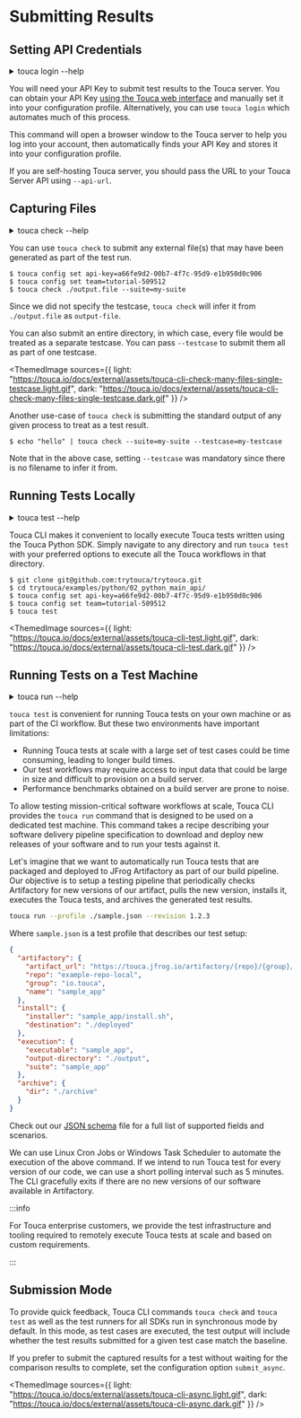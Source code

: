 
# Submitting Results

## Setting API Credentials

<Since version="v1.8.7" />

<details>
<summary>touca login --help</summary>

```plaintext
usage: touca login [--api-url API_URL]

Set API credentials from the CLI

options:
  --api-url API_URL  URL to Touca server API
```

</details>

You will need your API Key to submit test results to the Touca server. You can
obtain your API Key
[using the Touca web interface](../../server/account-setup#find-your-api-key)
and manually set it into your configuration profile. Alternatively, you can use
`touca login` which automates much of this process.

This command will open a browser window to the Touca server to help you log into
your account, then automatically finds your API Key and stores it into your
configuration profile.

If you are self-hosting Touca server, you should pass the URL to your Touca
Server API using `--api-url`.

## Capturing Files

<Since version="v1.8.0" />

<details>
<summary>touca check --help</summary>

```plaintext
usage: touca check --suite SUITE [--testcase TESTCASE] src

Submit external test output to Touca server

positional arguments:
  src                  path to file or directory to submit

options:
  --suite SUITE        name of the suite to associate with this output
  --testcase TESTCASE  name of the testcase to associate with this output
```

</details>

You can use `touca check` to submit any external file(s) that may have been
generated as part of the test run.

```plaintext
$ touca config set api-key=a66fe9d2-00b7-4f7c-95d9-e1b950d0c906
$ touca config set team=tutorial-509512
$ touca check ./output.file --suite=my-suite
```

Since we did not specify the testcase, `touca check` will infer it from
`./output.file` as `output-file`.

You can also submit an entire directory, in which case, every file would be
treated as a separate testcase. You can pass `--testcase` to submit them all as
part of one testcase.

<ThemedImage
  sources={{
    light:
      "https://touca.io/docs/external/assets/touca-cli-check-many-files-single-testcase.light.gif",
    dark: "https://touca.io/docs/external/assets/touca-cli-check-many-files-single-testcase.dark.gif"
  }}
/>

Another use-case of `touca check` is submitting the standard output of any given
process to treat as a test result.

```plaintext
$ echo "hello" | touca check --suite=my-suite --testcase=my-testcase
```

Note that in the above case, setting `--testcase` was mandatory since there is
no filename to infer it from.

## Running Tests Locally

<details>
<summary>touca test --help</summary>

```plaintext
usage: touca test [-h] ...

Run your Touca tests

options:
  --testdir TESTDIR     path to regression tests directory
  --api-key API_KEY     Touca API Key
  --api-url API_URL     Touca API URL
  --team TEAM           Slug of team to which test results belong
  --suite SUITE         Slug of suite to which test results belong
  --revision VERSION    Version of the code under test
  --offline [OFFLINE]   Disables all communications with the Touca server
  --save-as-binary [SAVE_BINARY]
                        Save a copy of test results on local filesystem in binary format
  --save-as-json [SAVE_JSON]
                        Save a copy of test results on local filesystem in JSON format
  --output-directory OUTPUT_DIRECTORY
                        Path to a local directory to store result files
  --overwrite [OVERWRITE_RESULTS]
                        Overwrite result directory for testcase if it already exists
  --testcase TESTCASES [TESTCASES ...], --testcases TESTCASES [TESTCASES ...]
                        One or more testcases to feed to the workflow
  --filter WORKFLOW_FILTER
                        Name of the workflow to run
  --log-level {debug,info,warn}
                        Level of detail with which events are logged
  --colored-output [COLORED_OUTPUT]
                        Use color in standard output
  --config-file CONFIG_FILE
                        Path to a configuration file
```

</details>

Touca CLI makes it convenient to locally execute Touca tests written using the
Touca Python SDK. Simply navigate to any directory and run `touca test` with
your preferred options to execute all the Touca workflows in that directory.

```plaintext
$ git clone git@github.com:trytouca/trytouca.git
$ cd trytouca/examples/python/02_python_main_api/
$ touca config set api-key=a66fe9d2-00b7-4f7c-95d9-e1b950d0c906
$ touca config set team=tutorial-509512
$ touca test
```

<ThemedImage
  sources={{
    light: "https://touca.io/docs/external/assets/touca-cli-test.light.gif",
    dark: "https://touca.io/docs/external/assets/touca-cli-test.dark.gif"
  }}
/>

## Running Tests on a Test Machine

<details>
<summary>touca run --help</summary>

```plaintext
usage: touca run -p PROFILE [-r REVISION]

Run tests on a dedicated test server

options:
  -p PROFILE, --profile PROFILE
                        path to the profile file
  -r REVISION, --revision REVISION
                        specific version to run
```

</details>

`touca test` is convenient for running Touca tests on your own machine or as
part of the CI workflow. But these two environments have important limitations:

- Running Touca tests at scale with a large set of test cases could be time
  consuming, leading to longer build times.
- Our test workflows may require access to input data that could be large in
  size and difficult to provision on a build server.
- Performance benchmarks obtained on a build server are prone to noise.

To allow testing mission-critical software workflows at scale, Touca CLI
provides the `touca run` command that is designed to be used on a dedicated test
machine. This command takes a recipe describing your software delivery pipeline
specification to download and deploy new releases of your software and to run
your tests against it.

Let's imagine that we want to automatically run Touca tests that are packaged
and deployed to JFrog Artifactory as part of our build pipeline. Our objective
is to setup a testing pipeline that periodically checks Artifactory for new
versions of our artifact, pulls the new version, installs it, executes the Touca
tests, and archives the generated test results.

```bash
touca run --profile ./sample.json --revision 1.2.3
```

Where `sample.json` is a test profile that describes our test setup:

```json title="sample.json"
{
  "artifactory": {
    "artifact_url": "https://touca.jfrog.io/artifactory/{repo}/{group}/{name}/{name}-{version}.tar.gz",
    "repo": "example-repo-local",
    "group": "io.touca",
    "name": "sample_app"
  },
  "install": {
    "installer": "sample_app/install.sh",
    "destination": "./deployed"
  },
  "execution": {
    "executable": "sample_app",
    "output-directory": "./output",
    "suite": "sample_app"
  },
  "archive": {
    "dir": "./archive"
  }
}
```

Check out our
[JSON schema](https://github.com/trytouca/trytouca/blob/main/sdk/python/touca/cli/profiles/profile.schema.json)
file for a full list of supported fields and scenarios.

We can use Linux Cron Jobs or Windows Task Scheduler to automate the execution
of the above command. If we intend to run Touca test for every version of our
code, we can use a short polling interval such as 5 minutes. The CLI gracefully
exits if there are no new versions of our software available in Artifactory.

:::info

For Touca enterprise customers, we provide the test infrastructure and tooling
required to remotely execute Touca tests at scale and based on custom
requirements.

:::

## Submission Mode

<Since version="v1.8.7" />

To provide quick feedback, Touca CLI commands `touca check` and `touca test` as
well as the test runners for all SDKs run in synchronous mode by default. In
this mode, as test cases are executed, the test output will include whether the
test results submitted for a given test case match the baseline.

If you prefer to submit the captured results for a test without waiting for the
comparison results to complete, set the configuration option `submit_async`.

<ThemedImage
  sources={{
    light: "https://touca.io/docs/external/assets/touca-cli-async.light.gif",
    dark: "https://touca.io/docs/external/assets/touca-cli-async.dark.gif"
  }}
/>
